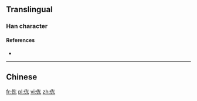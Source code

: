 ==Translingual==

===Han character===
{{Han char|rn=9|rad=人|as=05|sn=7|four=2429<sub>4</sub>|canj=OKD|ids=⿰[[亻]][[东]]}}

====References====
* {{Han ref|kx=0100.021|uh=3448|ud=13384}}

----

==Chinese==
{{zh-see|倲}}

[[fr:㑈]]
[[pl:㑈]]
[[vi:㑈]]
[[zh:㑈]]